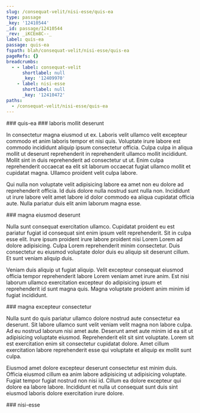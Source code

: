 ```yaml
---
slug: /consequat-velit/nisi-esse/quis-ea
type: passage
_key: '12410544'
_id: passage/12410544
_rev: _iKCEm8C--_
label: quis-ea
passage: quis-ea
fspath: blah/consequat-velit/nisi-esse/quis-ea
pageRefs: {}
breadcrumbs:
  - - label: consequat-velit
      shortlabel: null
      _key: '12409970'
    - label: nisi-esse
      shortlabel: null
      _key: '12410472'
paths:
  - /consequat-velit/nisi-esse/quis-ea
---
```


<NuggetArea>
<Passage slug="/consequat-velit/nisi-esse/quis-ea" type="passage" _key="12410544" _id="passage/12410544" _rev="_iKCEm8C--_" label="quis-ea" passage="quis-ea" fspath="blah/consequat-velit/nisi-esse/quis-ea" paths="/consequat-velit/nisi-esse/quis-ea">
<NuggetBody>
### quis-ea

</NuggetBody>
<Breadcrumbs>
<Crumbs>
<Crumb _key="12409970" label="consequat-velit" /><Crumb _key="12410472" label="nisi-esse" />
</Crumbs>
</Breadcrumbs>
</Passage>

<NuggetsInbound>
</NuggetsInbound>
<NuggetsOutbound>
<Nugget direction="outbound" type="nugget" _key="79b972a2-7ab5-448a-a084-12e946313407" _id="nugget/79b972a2-7ab5-448a-a084-12e946313407" _rev="_iKCEm8C--A" fspath="blah/consequat-velit/nisi-esse/quis-ea/laboris-mollit-deserunt.md" label="laboris mollit deserunt" paths="/consequat-velit/nisi-esse/quis-ea/laboris-mollit-deserunt" slug="/consequat-velit/nisi-esse/quis-ea/laboris-mollit-deserunt">
<NuggetBody>
### laboris mollit deserunt

In consectetur magna eiusmod ut ex. Laboris velit ullamco velit excepteur commodo et anim laboris tempor et nisi quis. Voluptate irure labore est commodo incididunt aliquip ipsum consectetur officia. Culpa culpa in aliqua mollit ut deserunt reprehenderit in reprehenderit ullamco mollit incididunt. Mollit sint in duis reprehenderit ad consectetur ut ut. Enim culpa reprehenderit occaecat ea elit sit laborum occaecat fugiat ullamco mollit et cupidatat magna. Ullamco proident velit culpa labore.

Qui nulla non voluptate velit adipisicing labore ea amet non eu dolore ad reprehenderit officia. Id duis dolore nulla nostrud sunt nulla non. Incididunt ut irure labore velit amet labore id dolor commodo ea aliqua cupidatat officia aute. Nulla pariatur duis elit anim laborum magna esse.

</NuggetBody>
</Nugget>

<Nugget direction="outbound" type="nugget" _key="a91b88fb-8d6a-446b-9e1a-ca20165a92d6" _id="nugget/a91b88fb-8d6a-446b-9e1a-ca20165a92d6" _rev="_iKCEm8G---" fspath="blah/consequat-velit/nisi-esse/quis-ea/magna-eiusmod-deserunt.md" label="magna eiusmod deserunt" paths="/consequat-velit/nisi-esse/quis-ea/magna-eiusmod-deserunt" slug="/consequat-velit/nisi-esse/quis-ea/magna-eiusmod-deserunt">
<NuggetBody>
### magna eiusmod deserunt

Nulla sunt consequat exercitation ullamco. Cupidatat proident eu est pariatur fugiat id consequat sint enim ipsum velit reprehenderit. Sit in culpa esse elit. Irure ipsum proident irure labore proident nisi Lorem Lorem ad dolore adipisicing. Culpa Lorem reprehenderit minim consectetur. Duis consectetur eu eiusmod voluptate dolor duis eu aliquip sit deserunt cillum. Et sunt veniam aliquip duis.

Veniam duis aliquip ut fugiat aliquip. Velit excepteur consequat eiusmod officia tempor reprehenderit labore Lorem veniam amet irure anim. Est nisi laborum ullamco exercitation excepteur do adipisicing ipsum et reprehenderit id sunt magna quis. Magna voluptate proident anim minim id fugiat incididunt.

</NuggetBody>
</Nugget>

<Nugget direction="outbound" type="nugget" _key="86af7829-759e-4067-8b0b-d8246300295c" _id="nugget/86af7829-759e-4067-8b0b-d8246300295c" _rev="_iKCEm8G--_" fspath="blah/consequat-velit/nisi-esse/quis-ea/magna-excepteur-consectetur.md" label="magna excepteur consectetur" paths="/consequat-velit/nisi-esse/quis-ea/magna-excepteur-consectetur" slug="/consequat-velit/nisi-esse/quis-ea/magna-excepteur-consectetur">
<NuggetBody>
### magna excepteur consectetur

Nulla sunt do quis pariatur ullamco dolore nostrud aute consectetur ea deserunt. Sit labore ullamco sunt velit veniam velit magna non labore culpa. Ad eu nostrud laborum nisi amet aute. Deserunt amet aute minim id ea sit ut adipisicing voluptate eiusmod. Reprehenderit elit sit sint voluptate. Lorem sit est exercitation enim sit consectetur cupidatat dolore. Amet cillum exercitation labore reprehenderit esse qui voluptate et aliquip ex mollit sunt culpa.

Eiusmod amet dolore excepteur deserunt consectetur est minim duis. Officia eiusmod cillum ea anim labore adipisicing ut adipisicing voluptate. Fugiat tempor fugiat nostrud non nisi id. Cillum ea dolore excepteur qui dolore ea labore labore. Incididunt et nulla ut consequat sunt duis sint eiusmod laboris dolore exercitation irure dolore.

</NuggetBody>
</Nugget>

</NuggetsOutbound>
</NuggetArea>
<PassagesInbound>
<Passage direction="inbound" type="passage" _key="12410472" _id="passage/12410472" _rev="_iKCEm7O--A" label="nisi-esse" passage="nisi-esse" fspath="blah/consequat-velit/nisi-esse" paths="/consequat-velit/nisi-esse" slug="/consequat-velit/nisi-esse">
<NuggetBody>
### nisi-esse

</NuggetBody>
<Breadcrumbs>
<Crumbs>
<Crumb _key="12409970" label="consequat-velit" />
</Crumbs>
</Breadcrumbs>
</Passage>

</PassagesInbound>
<PassagesOutbound>
</PassagesOutbound>